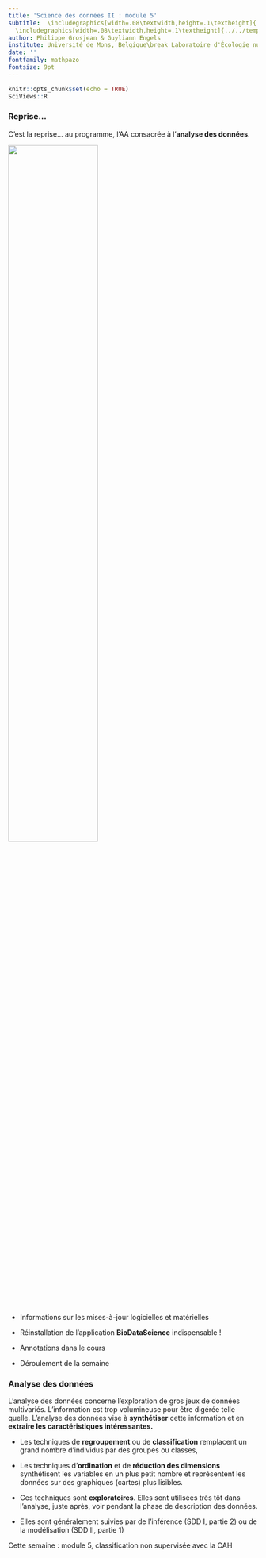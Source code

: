 ```yaml
---
title: 'Science des données II : module 5'
subtitle:  \includegraphics[width=.08\textwidth,height=.1\textheight]{../../template/biodatascience.png}
  \includegraphics[width=.08\textwidth,height=.1\textheight]{../../template/SciViews-logo.pdf} \vfill Analyse des données
author: Philippe Grosjean & Guyliann Engels 
institute: Université de Mons, Belgique\break Laboratoire d'Écologie numérique\break \includegraphics[width=.08\textwidth,height=.1\textheight]{../../template/EcoNum-logo.pdf} \break \url{https://wp.sciviews.org} \break \url{sdd@sciviews.org}
date: ''
fontfamily: mathpazo
fontsize: 9pt
---
```


```r
knitr::opts_chunk$set(echo = TRUE)
SciViews::R
```

### Reprise...

C'est la reprise... au programme, l'AA consacrée à l'**analyse des données**.

\center

![](figures/start.jpg){width='60%'}

- Informations sur les mises-à-jour logicielles et matérielles

- Réinstallation de l'application **BioDataScience** indispensable\ !

- Annotations dans le cours

- Déroulement de la semaine

### Analyse des données

L'analyse des données concerne l'exploration de gros jeux de données multivariés. L'information est trop volumineuse pour être digérée telle quelle. L'analyse des données vise à **synthétiser** cette information et en **extraire les caractéristiques intéressantes.**

- Les techniques de **regroupement** ou de **classification** remplacent un grand nombre d'individus par des groupes ou classes,

- Les techniques d'**ordination** et de **réduction des dimensions** synthétisent les variables en un plus petit nombre et représentent les données sur des graphiques (cartes) plus lisibles.

- Ces techniques sont **exploratoires**. Elles sont utilisées très tôt dans l'analyse, juste après, voir pendant la phase de description des données.

- Elles sont généralement suivies par de l'inférence (SDD I, partie 2) ou de la modélisation (SDD II, partie 1)

Cette semaine\ : module 5, classification non supervisée avec la CAH


